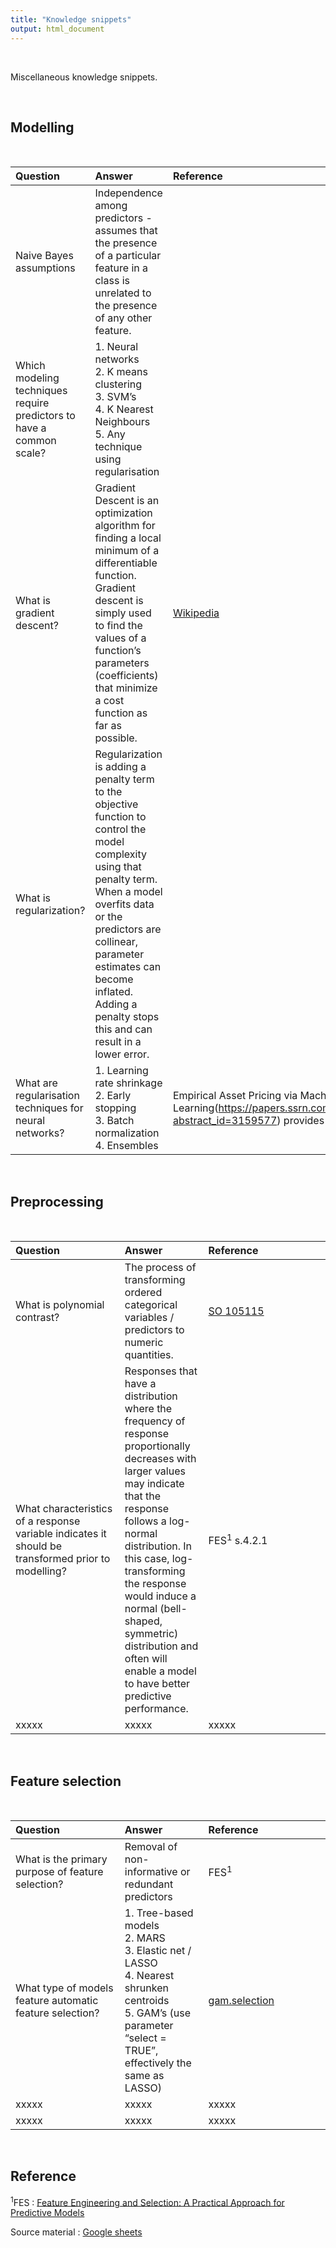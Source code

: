 ```yaml
---
title: "Knowledge snippets"
output: html_document
---
```


<br>

Miscellaneous knowledge snippets.

<br>

## Modelling

<br>

| Question                                                             | Answer                                                                                                                                                                                                                                                                                       | Reference                                                                                                                           |
|:------------------------|:------------------|:---------------------------|
| Naive Bayes assumptions                                              | Independence among predictors - assumes that the presence of a particular feature in a class is unrelated to the presence of any other feature.                                                                                                                                              |                                                                                                                                     |
| Which modeling techniques require predictors to have a common scale? | 1\. Neural networks<br/>2. K means clustering<br/>3. SVM's<br/>4. K Nearest Neighbours<br/>5. Any technique using regularisation                                                                                                                                                             |                                                                                                                                     |
| What is gradient descent?                                            | Gradient Descent is an optimization algorithm for finding a local minimum of a differentiable function. Gradient descent is simply used to find the values of a function's parameters (coefficients) that minimize a cost function as far as possible.                                       | [Wikipedia](https://en.wikipedia.org/wiki/Gradient_descent)                                                                         |
| What is regularization?                                              | Regularization is adding a penalty term to the objective function to control the model complexity using that penalty term. When a model overfits data or the predictors are collinear, parameter estimates can become inflated. Adding a penalty stops this and can result in a lower error. |                                                                                                                                     |
| What are regularisation techniques for neural networks?              | 1\. Learning rate shrinkage<br>2. Early stopping<br>3. Batch normalization<br>4. Ensembles                                                                                                                                                                                                   | Empirical Asset Pricing via Machine Learning(<https://papers.ssrn.com/sol3/papers.cfm?abstract_id=3159577>) provides a good summary |

<br>

## Preprocessing

<br>

| Question                                                                                           | Answer                                                                                                                                                                                                                                                                                                                                                        | Reference                                                                                         |
|:------------------------|:------------------|:---------------------------|
| What is polynomial contrast?                                                                       | The process of transforming ordered categorical variables / predictors to numeric quantities.                                                                                                                                                                                                                                                                 | [SO 105115](https://stats.stackexchange.com/questions/105115/polynomial-contrasts-for-regression) |
| What characteristics of a response variable indicates it should be transformed prior to modelling? | Responses that have a distribution where the frequency of response proportionally decreases with larger values may indicate that the response follows a log-normal distribution. In this case, log-transforming the response would induce a normal (bell-shaped, symmetric) distribution and often will enable a model to have better predictive performance. | FES^1^ s.4.2.1                                                                                    |
| xxxxx                                                                                              | xxxxx                                                                                                                                                                                                                                                                                                                                                         | xxxxx                                                                                             |

<br>

## Feature selection

<br>

| Question                                                 | Answer                                                                                                                                                                     | Reference                                                                                   |
|:------------------------|:------------------|:---------------------------|
| What is the primary purpose of feature selection?        | Removal of non-informative or redundant predictors                                                                                                                         | FES^1^                                                                                      |
| What type of models feature automatic feature selection? | 1\. Tree-based models<br/>2. MARS<br/>3. Elastic net / LASSO<br/>4. Nearest shrunken centroids<br/>5. GAM's (use parameter "select = TRUE", effectively the same as LASSO) | [gam.selection](https://stat.ethz.ch/R-manual/R-devel/library/mgcv/html/gam.selection.html) |
| xxxxx                                                    | xxxxx                                                                                                                                                                      | xxxxx                                                                                       |
| xxxxx                                                    | xxxxx                                                                                                                                                                      | xxxxx                                                                                       |

<br>

## Reference

^1^FES : [Feature Engineering and Selection: A Practical Approach for Predictive Models](http://www.feat.engineering/index.html)

Source material : [Google sheets](https://docs.google.com/spreadsheets/d/16ZWgXmCtMD_DHhIUkp0JoA3vrlphjRjO_17dbtWRoUI/edit#gid=0)
